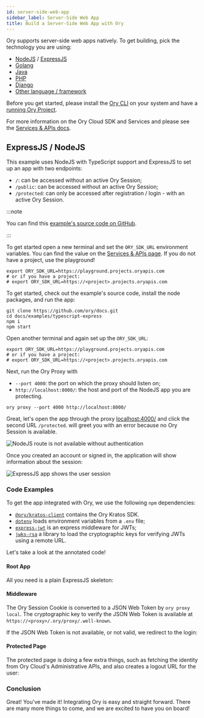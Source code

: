 ```yaml
---
id: server-side-web-app
sidebar_label: Server-Side Web App
title: Build a Server-Side Web App with Ory
---
```


Ory supports server-side web apps natively. To get building, pick the technology
you are using:

- [NodeJS](#expressjs--nodejs) / [ExpressJS](#expressjs--nodejs)
- [Golang](./other-languages.mdx)
- [Java](./other-languages.mdx)
- [PHP](./other-languages.mdx)
- [Django](./other-languages.mdx)
- [Other language / framework](./other-languages.mdx)

Before you get started, please install the [Ory CLI](./ory-cli-install-use.mdx)
on your system and have a
[running Ory Project](https://console.ory.sh/registration).

For more information on the Ory Cloud SDK and Services and please see the
[Services & APIs docs](../concepts/services-api.mdx).

## ExpressJS / NodeJS

This example uses NodeJS with TypeScript support and ExpressJS to set up an app
with two endpoints:

- `/`: can be accessed without an active Ory Session;
- `/public`: can be accessed without an active Ory Session;
- `/protected`: can only be accessed after registration / login - with an active
  Ory Session.

:::note

You can find this
[example's source code on GitHub](https://github.com/ory/docs/tree/master/examples/typescript-express).

:::

To get started open a new terminal and set the `ORY_SDK_URL` environment
variables. You can find the value on the
[Services & APIs page](../concepts/services-api.mdx). If you do not have a
project, use the playground!

```shell
export ORY_SDK_URL=https://playground.projects.oryapis.com
# or if you have a project:
# export ORY_SDK_URL=https://<project>.projects.oryapis.com
```

To get started, check out the example's source code, install the node packages,
and run the app:

```shell
git clone https://github.com/ory/docs.git
cd docs/examples/typescript-express
npm i
npm start
```

Open another terminal and again set up the `ORY_SDK_URL`:

```shell
export ORY_SDK_URL=https://playground.projects.oryapis.com
# or if you have a project:
# export ORY_SDK_URL=https://<project>.projects.oryapis.com
```

Next, run the Ory Proxy with

- `--port 4000`: the port on which the proxy should listen on;
- `http://localhost:8000/`: the host and port of the NodeJS app you are
  protecting.

```shell
ory proxy --port 4000 http://localhost:8000/
```

Great, let's open the app through the proxy
[localhost:4000/](http://localhost:4000/) and click the second URL `/protected`.
will greet you with an error because no Ory Session is available.

![NodeJS route is not available without authentication](./integrate-nodejs/proxy-unauth.png)

Once you created an account or signed in, the application will show information
about the session:

![ExpressJS app shows the user session](./integrate-nodejs/proxy-auth.png)

### Code Examples


To get the app integrated with Ory, we use the following `npm` dependencies:

- [`@ory/kratos-client`](https://www.npmjs.com/package/@ory/kratos-client)
  contains the Ory Kratos SDK.
- [`dotenv`](https://www.npmjs.com/package/dotenv) loads environment variables
  from a `.env` file;
- [`express-jwt`](https://www.npmjs.com/package/express-jwt) is an express
  middleware for JWTs;
- [`jwks-rsa`](https://www.npmjs.com/package/jwks-rsa) a library to load the
  cryptographic keys for verifying JWTs using a remote URL.

Let's take a look at the annotated code!

#### Root App

All you need is a plain ExpressJS skeleton:

<CodeFromRemote
  lang="js"
  link="https://github.com/ory/docs/blob/master/examples/typescript-express/src/index.ts"
  src="https://raw.githubusercontent.com/ory/docs/master/examples/typescript-express/src/index.ts"
/>

#### Middleware

The Ory Session Cookie is converted to a JSON Web Token by `ory proxy local`.
The cryptographic key to verify the JSON Web Token is available at
`https://<proxy>/.ory/proxy/.well-known`.

If the JSON Web Token is not available, or not valid, we redirect to the login:

<CodeFromRemote
  lang="js"
  link="https://github.com/ory/docs/blob/master/examples/typescript-express/src/middleware.ts"
  src="https://raw.githubusercontent.com/ory/docs/master/examples/typescript-express/src/middleware.ts"
/>

#### Protected Page

The protected page is doing a few extra things, such as fetching the identity
from Ory Cloud's Administrative APIs, and also creates a logout URL for the
user:

<CodeFromRemote
  lang="js"
  link="https://github.com/ory/docs/blob/master/examples/typescript-express/src/routes/protected.ts"
  src="https://raw.githubusercontent.com/ory/docs/master/examples/typescript-express/src/routes/protected.ts"
/>

### Conclusion

Great! You've made it! Integrating Ory is easy and straight forward. There are
many more things to come, and we are excited to have you on board!

